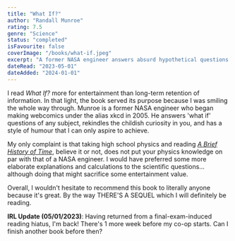 ```yaml
---
title: "What If?"
author: "Randall Munroe"
rating: 7.5
genre: "Science"
status: "completed"
isFavourite: false
coverImage: "/books/what-if.jpeg"
excerpt: "A former NASA engineer answers absurd hypothetical questions with rigorous scientific analysis and trademark xkcd humor."
dateRead: "2023-05-01"
dateAdded: "2024-01-01"
---
```


I read *What If?* more for entertainment than long-term retention of information. In that light, the book served its purpose because I was smiling the whole way through. Munroe is a former NASA engineer who began making webcomics under the alias xkcd in 2005. He answers 'what if' questions of any subject, rekindles the childish curiosity in you, and has a style of humour that I can only aspire to achieve.

My only complaint is that taking high school physics and reading [*A Brief History of Time*](/bookshelf/a-brief-history-of-time), believe it or not, does not put your physics knowledge on par with that of a NASA engineer. I would have preferred some more elaborate explanations and calculations to the scientific questions… although doing that might sacrifice some entertainment value.

Overall, I wouldn't hesitate to recommend this book to literally anyone because it's great. By the way THERE'S A SEQUEL which I will definitely be reading.

**IRL Update (05/01/2023)**: Having returned from a final-exam-induced reading hiatus, I'm back! There's 1 more week before my co-op starts. Can I finish another book before then?